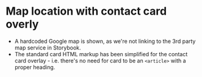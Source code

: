 
# Map location with contact card overly
- A hardcoded Google map is shown, as we're not linking to the 3rd party map service in Storybook.
- The standard card HTML markup has been simplified for the contact card overlay - i.e. there's no need for card to be an `<article>` with a proper heading.

<Preview>
    <Story id="ui-components-map-location--map-location" />
</Preview>
